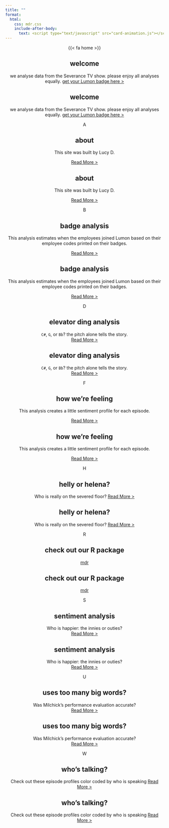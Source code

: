 ```yaml
---
title: ""
format: 
  html:
    css: mdr.css
    include-after-body:
      text: <script type="text/javascript" src="card-animation.js"></script>
---
```



<center>


::: {.deck}

::: {.vertical-lines}
:::

::: {.vertical-lines}
:::

::: {.card style="--i: 0;"}

::: {.tab}
{{< fa home >}}
:::

::: {.card--front}

## welcome

we analyse data from the Severance TV show. please enjoy all analyses equally. 
[get your Lumon badge here >](join-us)

:::

::: {.card--back}  

## welcome

we analyse data from the Severance TV show. please enjoy all analyses equally. 
[get your Lumon badge here >](join-us)
:::

:::

::: {.card style="--i: 1;"}
::: {.tab}
A
:::

::: {.card--front}

## about

This site was built by Lucy D. 

[Read More >](about)
:::

::: {.card--back}  

## about

This site was built by Lucy D. 

[Read More >](about)

:::
:::

::: {.card style="--i: 2;"}
::: {.tab}
B
:::

::: {.card--front}

## badge analysis

This analysis estimates when the employees joined Lumon based on their employee codes printed on their badges.

[Read More >](analysis-badges)
:::

::: {.card--back}  

## badge analysis

This analysis estimates when the employees joined Lumon based on their employee codes printed on their badges.

[Read More >](analysis-badges)

:::
:::

::: {.card style="--i: 3;"}
::: {.tab}
D
:::

::: {.card--front}

## elevator ding analysis

`C#`, `G`, or `Bb`? the pitch alone tells the story.  
[Read More >](analysis-elevator-dings)

:::

::: {.card--back} 

## elevator ding analysis

`C#`, `G`, or `Bb`? the pitch alone tells the story.  
[Read More >](analysis-elevator-dings)

:::
:::

::: {.card style="--i: 4;"}
::: {.tab}
F
:::

::: {.card--front}

## how we're feeling

This analysis creates a little sentiment profile for each episode.

[Read More >](analysis-feeling-over-time)

:::

::: {.card--back} 

## how we're feeling

This analysis creates a little sentiment profile for each episode.

[Read More >](analysis-feeling-over-time)

:::
:::

::: {.card style="--i: 5;"}
::: {.tab}
H
:::

::: {.card--front}

## helly or helena?

Who is really on the severed floor?
[Read More >](analysis-helly-or-helena)


:::

::: {.card--back}  

## helly or helena?

Who is really on the severed floor?
[Read More >](analysis-helly-or-helena)


:::
:::



::: {.card style="--i: 6;"}
::: {.tab}
R
:::

::: {.card--front}

## check out our R package

[mdr](https://lucymcgowan.github.io/mdr/index.html)

:::

::: {.card--back}  

## check out our R package

[mdr](https://lucymcgowan.github.io/mdr/index.html)
:::
:::
    
    
::: {.card style="--i: 7;"}
::: {.tab}
S
:::

::: {.card--front}

## sentiment analysis

Who is happier: the innies or outies?    
[Read More >](analysis-innie-sentiment)


:::

::: {.card--back}  

## sentiment analysis

Who is happier: the innies or outies?    
[Read More >](analysis-innie-sentiment)


:::
:::

::: {.card style="--i: 8;"}
::: {.tab}
U
:::

::: {.card--front}

## uses too many big words?

Was Milchick's performance evaluation accurate?  
[Read More >](analysis-uses-too-many-big-words)


:::

::: {.card--back}  

## uses too many big words?

Was Milchick's performance evaluation accurate?  
[Read More >](analysis-uses-too-many-big-words)



:::
:::


::: {.card style="--i: 9;"}
::: {.tab}
W
:::

::: {.card--front}

## who's talking?

Check out these episode profiles color coded by who is speaking 
[Read More >](analysis-whos-talking)


:::

::: {.card--back}  

## who's talking?

Check out these episode profiles color coded by who is speaking 
[Read More >](analysis-whos-talking)


:::
:::





    


   
::: {.lines .right}
<span></span>
<span></span>
<span></span>
<span></span>
<span></span>
<span></span>
<span></span>
<span></span>
<span></span>
<span></span> 
<span></span>
<span></span>
<span></span>
<span></span>
<span></span>
<span></span>
<span></span>
<span></span>
<span></span>
<span></span>  
:::

::: {.lines .left}
<span></span>
<span></span>
<span></span>
<span></span>
<span></span>
<span></span>
<span></span>
<span></span>
<span></span>
<span></span>
<span></span>
<span></span>
<span></span>
<span></span>
<span></span>
<span></span>
<span></span>
<span></span>
:::

:::
</center>



